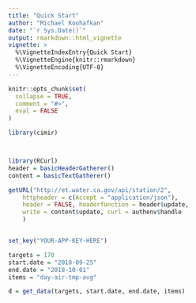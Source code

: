 ```yaml
---
title: "Quick Start"
author: "Michael Koohafkan"
date: "`r Sys.Date()`"
output: rmarkdown::html_vignette
vignette: >
  %\VignetteIndexEntry{Quick Start}
  %\VignetteEngine{knitr::rmarkdown}
  %\VignetteEncoding{UTF-8}
---
```


```r
knitr::opts_chunk$set(
  collapse = TRUE,
  comment = "#>",
  eval = FALSE
)
```


```r
library(cimir)



library(RCurl)
header = basicHeaderGatherer()
content = basicTextGatherer()

getURL("http://et.water.ca.gov/api/station/2",
    httpheader = c(Accept = "application/json"),
    header = FALSE, headerfunction = header$update,
    write = content$update, curl = authenv$handle
    )


set_key("YOUR-APP-KEY-HERE")

targets = 170
start.date = "2018-09-25"
end.date = "2018-10-01"
items = "day-air-tmp-avg"

d = get_data(targets, start.date, end.date, items)

```